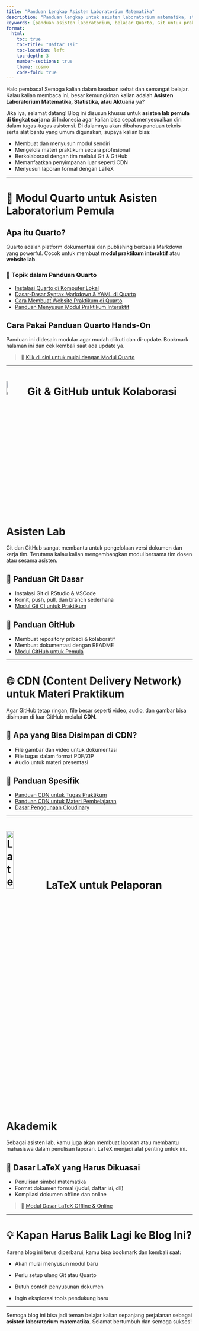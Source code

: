 ```yaml
---
title: "Panduan Lengkap Asisten Laboratorium Matematika"
description: "Panduan lengkap untuk asisten laboratorium matematika, statistika, dan aktuaria."
keywords: [panduan asisten laboratorium, belajar Quarto, Git untuk praktikum, CDN kuliah, LaTeX dasar]
format:
  html:
    toc: true
    toc-title: "Daftar Isi"
    toc-location: left
    toc-depth: 3
    number-sections: true
    theme: cosmo
    code-fold: true
---
```


Halo pembaca! Semoga kalian dalam keadaan sehat dan semangat belajar. Kalau kalian membaca ini, besar kemungkinan kalian adalah **Asisten Laboratorium Matematika, Statistika, atau Aktuaria** ya?

Jika iya, selamat datang! Blog ini disusun khusus untuk **asisten lab pemula di tingkat sarjana** di Indonesia agar kalian bisa cepat menyesuaikan diri dalam tugas-tugas asistensi. Di dalamnya akan dibahas panduan teknis serta alat bantu yang umum digunakan, supaya kalian bisa:

- Membuat dan menyusun modul sendiri
- Mengelola materi praktikum secara profesional
- Berkolaborasi dengan tim melalui Git & GitHub
- Memanfaatkan penyimpanan luar seperti CDN
- Menyusun laporan formal dengan LaTeX

---

# 📘 Modul Quarto untuk Asisten Laboratorium Pemula

## Apa itu Quarto?

Quarto adalah platform dokumentasi dan publishing berbasis Markdown yang powerful. Cocok untuk membuat **modul praktikum interaktif** atau **website lab**.

### 🔹 Topik dalam Panduan Quarto
- [Instalasi Quarto di Komputer Lokal](./panduanQuarto/install.qmd)
- [Dasar-Dasar Syntax Markdown & YAML di Quarto](#)
- [Cara Membuat Website Praktikum di Quarto](#)
- [Panduan Menyusun Modul Praktikum Interaktif](./modulQuarto/modulQuarto.qmd)

## Cara Pakai Panduan Quarto Hands-On

Panduan ini didesain modular agar mudah diikuti dan di-update. Bookmark halaman ini dan cek kembali saat ada update ya.

> 🔗 [Klik di sini untuk mulai dengan Modul Quarto](./modulQuarto/modulQuarto.qmd)

---

# ![Github Pages](https://github.githubassets.com/assets/GitHub-Mark-ea2971cee799.png){width="10%"} Git & GitHub untuk Kolaborasi Asisten Lab

Git dan GitHub sangat membantu untuk pengelolaan versi dokumen dan kerja tim. Terutama kalau kalian mengembangkan modul bersama tim dosen atau sesama asisten.

## 🔹 Panduan Git Dasar
- Instalasi Git di RStudio & VSCode
- Komit, push, pull, dan branch sederhana
- [Modul Git CI untuk Praktikum](#)

## 🔹 Panduan GitHub
- Membuat repository pribadi & kolaboratif
- Membuat dokumentasi dengan README
- [Modul GitHub untuk Pemula](./Git-Github/git1.qmd)

---

# 🌐 CDN (Content Delivery Network) untuk Materi Praktikum

Agar GitHub tetap ringan, file besar seperti video, audio, dan gambar bisa disimpan di luar GitHub melalui **CDN**.

## 🔹 Apa yang Bisa Disimpan di CDN?
- File gambar dan video untuk dokumentasi
- File tugas dalam format PDF/ZIP
- Audio untuk materi presentasi

## 🔹 Panduan Spesifik
- [Panduan CDN untuk Tugas Praktikum](#)
- [Panduan CDN untuk Materi Pembelajaran](./CDN/CDN-materi.qmd)
- [Dasar Penggunaan Cloudinary](#)

---

# ![Latex](https://logowik.com/content/uploads/images/latex6119.logowik.com.webp){width="20%"} LaTeX untuk Pelaporan Akademik

Sebagai asisten lab, kamu juga akan membuat laporan atau membantu mahasiswa dalam penulisan laporan. LaTeX menjadi alat penting untuk ini.

## 🔹 Dasar LaTeX yang Harus Dikuasai
- Penulisan simbol matematika
- Format dokumen formal (judul, daftar isi, dll)
- Kompilasi dokumen offline dan online

> 🔗 [Modul Dasar LaTeX Offline & Online](./latex/modul-latex.qmd)

---

# 💡 Kapan Harus Balik Lagi ke Blog Ini?

Karena blog ini terus diperbarui, kamu bisa bookmark dan kembali saat:

- Akan mulai menyusun modul baru

- Perlu setup ulang Git atau Quarto

- Butuh contoh penyusunan dokumen

- Ingin eksplorasi tools pendukung baru

---

Semoga blog ini bisa jadi teman belajar kalian sepanjang perjalanan sebagai **asisten laboratorium matematika**. Selamat bertumbuh dan semoga sukses!


